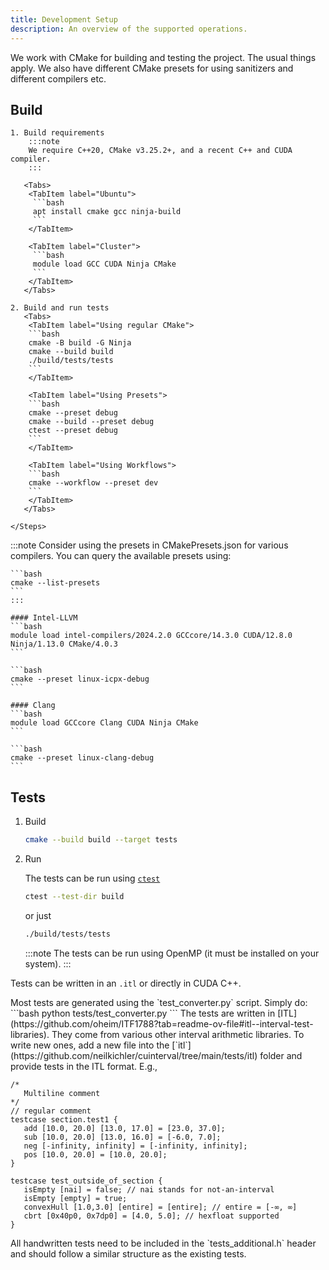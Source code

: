 ```yaml
---
title: Development Setup
description: An overview of the supported operations.
---
```


We work with CMake for building and testing the project. The usual things apply. We also have different CMake presets for using sanitizers and different compilers etc.

## Build


<Tabs>
   <TabItem label="Default">
    <Steps>

    1. Build requirements
        :::note
        We require C++20, CMake v3.25.2+, and a recent C++ and CUDA compiler.
        :::

       <Tabs>
        <TabItem label="Ubuntu">
         ```bash
         apt install cmake gcc ninja-build
         ```
        </TabItem>

        <TabItem label="Cluster">
         ```bash
         module load GCC CUDA Ninja CMake
         ```
        </TabItem>
       </Tabs>

    2. Build and run tests
       <Tabs>
        <TabItem label="Using regular CMake">
        ```bash
        cmake -B build -G Ninja
        cmake --build build
        ./build/tests/tests
        ```
        </TabItem>

        <TabItem label="Using Presets">
        ```bash
        cmake --preset debug
        cmake --build --preset debug
        ctest --preset debug
        ```
        </TabItem>

        <TabItem label="Using Workflows">
        ```bash
        cmake --workflow --preset dev
        ```
        </TabItem>
       </Tabs>

    </Steps>

   </TabItem>

   <TabItem label="Compiler specific">
    :::note
    Consider using the presets in CMakePresets.json for various compilers.
    You can query the available presets using:

    ```bash
    cmake --list-presets
    ```
    :::

    #### Intel-LLVM
    ```bash
    module load intel-compilers/2024.2.0 GCCcore/14.3.0 CUDA/12.8.0 Ninja/1.13.0 CMake/4.0.3
    ```

    ```bash
    cmake --preset linux-icpx-debug
    ```

    #### Clang
    ```bash
    module load GCCcore Clang CUDA Ninja CMake
    ```

    ```bash
    cmake --preset linux-clang-debug
    ```
   </TabItem>
</Tabs>


## Tests

<Steps>

1. Build

   ```bash
   cmake --build build --target tests
   ```

2. Run

   The tests can be run using [`ctest`](https://cmake.org/cmake/help/latest/manual/ctest.1.html)

   ```bash
   ctest --test-dir build
   ```

   or just
   ```bash
   ./build/tests/tests
   ```
   :::note
   The tests can be run using OpenMP (it must be installed on your system).
   :::
</Steps>

Tests can be written in an `.itl` or directly in CUDA C++.

<Tabs>
   <TabItem label="Automatic test generation from .itl files">
   Most tests are generated using the `test_converter.py` script. Simply do:
   ```bash
   python tests/test_converter.py
   ```
   The tests are written in [ITL](https://github.com/oheim/ITF1788?tab=readme-ov-file#itl--interval-test-libraries). They come from various other interval arithmetic libraries.
   To write new ones, add a new file into the [`itl`](https://github.com/neilkichler/cuinterval/tree/main/tests/itl) folder and provide tests in the ITL format. E.g.,

   ```
   /* 
      Multiline comment
   */
   // regular comment
   testcase section.test1 {
      add [10.0, 20.0] [13.0, 17.0] = [23.0, 37.0];
      sub [10.0, 20.0] [13.0, 16.0] = [-6.0, 7.0];
      neg [-infinity, infinity] = [-infinity, infinity];
      pos [10.0, 20.0] = [10.0, 20.0];
   }

   testcase test_outside_of_section {
      isEmpty [nai] = false; // nai stands for not-an-interval
      isEmpty [empty] = true;
      convexHull [1.0,3.0] [entire] = [entire]; // entire = [-∞, ∞]
      cbrt [0x40p0, 0x7dp0] = [4.0, 5.0]; // hexfloat supported
   }
   ```
   </TabItem>

   <TabItem label="Creating new C++ tests">
   All handwritten tests need to be included in the `tests_additional.h` header and should follow a similar structure as the existing tests.
   </TabItem>
</Tabs>
